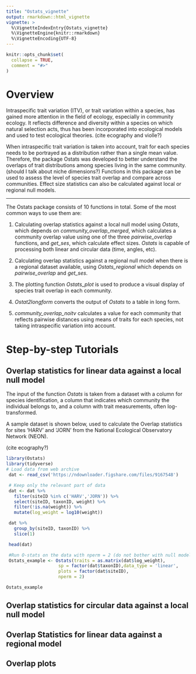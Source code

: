 ```yaml
---
title: "Ostats_vignette"
output: rmarkdown::html_vignette
vignette: >
  %\VignetteIndexEntry{Ostats_vignette}
  %\VignetteEngine{knitr::rmarkdown}
  %\VignetteEncoding{UTF-8}
---
```


```r
knitr::opts_chunk$set(
  collapse = TRUE,
  comment = "#>"
)
```

# Overview

Intraspecific trait variation (ITV), or trait variation within a species, has gained more attention in the field of ecology, especially in community ecology. It reflects difference and diversity within a species on which natural selection acts, thus has been incorporated into ecological models and used to test ecological theories. (cite ecography and violle?) 

When intraspecific trait variation is taken into account, trait for each species needs to be portrayed as a distribution rather than a single mean value. Therefore, the package Ostats was developed to better understand the overlaps of trait distributions among species living in the same community.(should I talk about niche dimensions?) Functions in this package can be used to assess the level of species trait overlap and compare across communities. Effect size statistics can also be calculated against local or regional null models.

***

The Ostats package consists of 10 functions in total. Some of the most common ways to use them are:

1. Calculating overlap statistics against a local null model using *Ostats*, which depends on *community_overlap_merged*, which calculates a community overlap value using one of the three *pairwise_overlap* functions, and *get_ses*, which calculate effect sizes. *Ostats* is capable of processing both linear and circular data (time, angles, etc).

2. Calculating overlap statistics against a regional null model when there is a regional dataset available, using *Ostats_regional* which depends on *pairwise_overlap* and *get_ses*. 

3. The plotting function *Ostats_plot* is used to produce a visual display of species trait overlap in each community. 

4. *Ostat2longform* converts the output of *Ostats* to a table in long form.

5. *community_overlap_noitv* calculates a value for each community that reflects pairwise distances using means of traits for each species, not taking intraspecific variation into account.

# Step-by-step Tutorials

## Overlap statistics for linear data against a local null model

The input of the function *Ostats* is taken from a dataset with a column for species identification, a column that indicates which community the individual belongs to, and a column with trait measurements, often log-transformed. 

A sample dataset is shown below, used to calculate the Overlap statistics for sites 'HARV' and 'JORN' from the National Ecological Observatory Network (NEON).

(cite ecography?)

```r
library(Ostats)
library(tidyverse)
# Load data from web archive
 dat <- read_csv('https://ndownloader.figshare.com/files/9167548')

 # Keep only the relevant part of data
 dat <- dat %>%
   filter(siteID %in% c('HARV','JORN')) %>%
   select(siteID, taxonID, weight) %>%
   filter(!is.na(weight)) %>%
   mutate(log_weight = log10(weight))

 dat %>%
   group_by(siteID, taxonID) %>%
   slice(1)

 head(dat)
```

```r
 #Run O-stats on the data with nperm = 2 (do not bother with null models)
 Ostats_example <- Ostats(traits = as.matrix(dat$log_weight),
                    sp = factor(dat$taxonID),data_type = 'linear',
                    plots = factor(dat$siteID),
                    nperm = 2)
```
```r
Ostats_example
```
## Overlap statistics for circular data against a local null model
## Overlap Statistics for linear data against a regional model 
## Overlap plots
